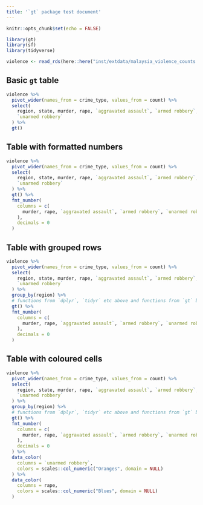```yaml
---
title: '`gt` package test document'
---
```


```r
knitr::opts_chunk$set(echo = FALSE)

library(gt)
library(sf)
library(tidyverse)

violence <- read_rds(here::here("inst/extdata/malaysia_violence_counts.Rds"))
```



## Basic `gt` table

```r
violence %>% 
  pivot_wider(names_from = crime_type, values_from = count) %>% 
  select(
    region, state, murder, rape, `aggravated assault`, `armed robbery`, 
    `unarmed robbery`
  ) %>% 
  gt()
```



## Table with formatted numbers

```r
violence %>% 
  pivot_wider(names_from = crime_type, values_from = count) %>% 
  select(
    region, state, murder, rape, `aggravated assault`, `armed robbery`, 
    `unarmed robbery`
  ) %>% 
  gt() %>% 
  fmt_number(
    columns = c(
      murder, rape, `aggravated assault`, `armed robbery`, `unarmed robbery`
    ),
    decimals = 0
  )
```



## Table with grouped rows

```r
violence %>% 
  pivot_wider(names_from = crime_type, values_from = count) %>% 
  select(
    region, state, murder, rape, `aggravated assault`, `armed robbery`, 
    `unarmed robbery`
  ) %>% 
  group_by(region) %>% 
  # functions from `dplyr`, `tidyr` etc above and functions from `gt` below
  gt() %>% 
  fmt_number(
    columns = c(
      murder, rape, `aggravated assault`, `armed robbery`, `unarmed robbery`
    ),
    decimals = 0
  )
```


## Table with coloured cells

```r
violence %>% 
  pivot_wider(names_from = crime_type, values_from = count) %>% 
  select(
    region, state, murder, rape, `aggravated assault`, `armed robbery`, 
    `unarmed robbery`
  ) %>% 
  group_by(region) %>% 
  # functions from `dplyr`, `tidyr` etc above and functions from `gt` below
  gt() %>% 
  fmt_number(
    columns = c(
      murder, rape, `aggravated assault`, `armed robbery`, `unarmed robbery`
    ),
    decimals = 0
  ) %>% 
  data_color(
    columns = `unarmed robbery`,
    colors = scales::col_numeric("Oranges", domain = NULL)
  ) %>% 
  data_color(
    columns = rape,
    colors = scales::col_numeric("Blues", domain = NULL)
  )
```
